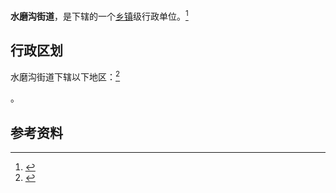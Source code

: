 {{中国乡级行政区|65/01/05/001/000}}

'''水磨沟街道'''，是{{PRC admin/fullname|65/01/05/001/000|3}}下辖的一个[[乡镇|乡镇]]级行政单位。<ref>{{PRC admin/ref sgc|{{PRC admin/parent|65/01/05/001/000}}}}</ref>

== 行政区划 ==

水磨沟街道下辖以下地区：<ref>{{PRC admin/ref sgc|65/01/05/001/000}}</ref>

{{PRC admin/children|65/01/05/001/000}}。

== 参考资料 ==

{{reflist}}

{{行政区划小作品}}
{{PRC admin/navcat|65/01/05/001/000}}